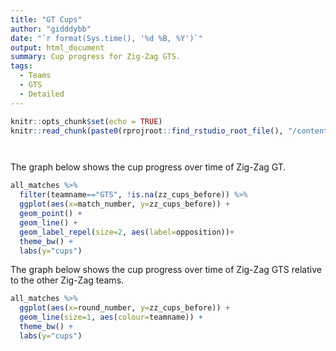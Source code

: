 ```yaml
---
title: "GT Cups"
author: "gidddybb"
date: "`r format(Sys.time(), '%d %B, %Y')`"
output: html_document
summary: Cup progress for Zig-Zag GTS.
tags:
  - Teams
  - GTS
  - Detailed
---
```


```r
knitr::opts_chunk$set(echo = TRUE)
knitr::read_chunk(paste0(rprojroot::find_rstudio_root_file(), "/content/project/common_project_code.R"))

```


```r
```


```r
```

The graph below shows the cup progress over time of Zig-Zag GT. 

```r

all_matches %>%
  filter(teamname=="GTS", !is.na(zz_cups_before)) %>%
  ggplot(aes(x=match_number, y=zz_cups_before)) +
  geom_point() +
  geom_line() +
  geom_label_repel(size=2, aes(label=opposition))+
  theme_bw() +
  labs(y="cups")
```

The graph below shows the cup progress over time of Zig-Zag GTS relative to the other Zig-Zag teams. 

```r

all_matches %>%
  ggplot(aes(x=round_number, y=zz_cups_before)) +
  geom_line(size=1, aes(colour=teamname)) +
  theme_bw() +
  labs(y="cups")
```

